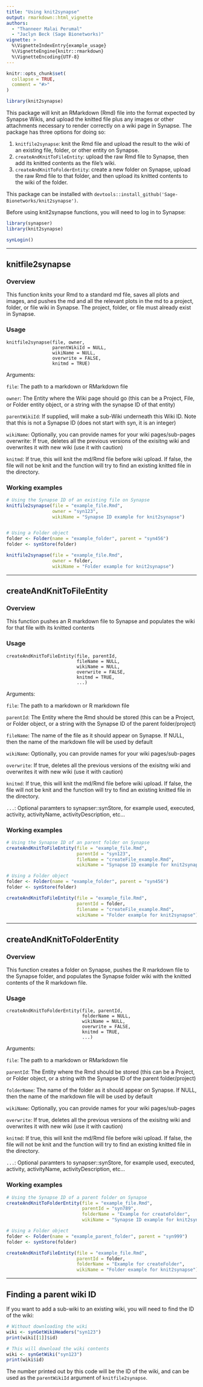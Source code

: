 ```yaml
---
title: "Using knit2synapse"
output: rmarkdown::html_vignette
authors: 
  - "Thanneer Malai Perumal"
  - "Jaclyn Beck (Sage Bionetworks)"
vignette: >
  %\VignetteIndexEntry{example_usage}
  %\VignetteEngine{knitr::rmarkdown}
  %\VignetteEncoding{UTF-8}
---
```


```r
knitr::opts_chunk$set(
  collapse = TRUE,
  comment = "#>"
)
```

```r
library(knit2synapse)
```

This package will knit an RMarkdown (Rmd) file into the format expected by Synapse Wikis, and upload the knitted file plus any images or other attachments necessary to render correctly on a wiki page in Synapse. The package has three options for doing so:

1. `knitfile2synapse`: knit the Rmd file and upload the result to the wiki of an existing file, folder, or other entity on Synapse.
2. `createAndKnitToFileEntity`: upload the raw Rmd file to Synapse, then add its knitted contents as the file's wiki. 
3. `createAndKnitToFolderEntity`: create a new folder on Synapse, upload the raw Rmd file to that folder, and then upload its knitted contents to the wiki of the folder.

This package can be installed with `devtools::install_github('Sage-Bionetworks/knit2synapse')`. 

Before using knit2synapse functions, you will need to log in to Synapse:

``` r
library(synapser)
library(knit2synapse)

synLogin()
```

---

## knitfile2synapse

### Overview

This function knits your Rmd to a standard md file, saves all plots and images, and pushes the md and all the relevant plots in the md to a project, folder, or file wiki in Synapse. The project, folder, or file must already exist in Synapse. 
  
### Usage

```
knitfile2synapse(file, owner, 
                 parentWikiId = NULL, 
                 wikiName = NULL, 
                 overwrite = FALSE, 
                 knitmd = TRUE)
```

Arguments:

`file`: The path to a markdown or RMarkdown file

`owner`: The Entity where the Wiki page should go (this can be a Project, File, or Folder entity object, or a string with the synapse ID of that entity)

`parentWikiId`: If supplied, will make a sub-Wiki underneath this Wiki ID. Note that this is not a Synapse ID (does not start with syn, it is an integer)

`wikiName`: Optionally, you can provide names for your wiki pages/sub-pages
    overwrite: If true, deletes all the previous versions of the exisitng wiki and overwrites it with new wiki (use it with caution)

`knitmd`: If true, this will knit the md/Rmd file before wiki upload. If false, the file will not be knit and the function will try to find an existing knitted file in the directory.

### Working examples

```r
# Using the Synapse ID of an existing file on Synapse
knitfile2synapse(file = "example_file.Rmd",
                 owner = "syn123",
                 wikiName = "Synapse ID example for knit2synapse")


# Using a Folder object
folder <- Folder(name = "example_folder", parent = "syn456")
folder <- synStore(folder)

knitfile2synapse(file = "example_file.Rmd",
                 owner = folder,
                 wikiName = "Folder example for knit2synapse")
```

---

## createAndKnitToFileEntity

### Overview

This function pushes an R markdown file to Synapse and populates the wiki for that file with its knitted contents

### Usage

```
createAndKnitToFileEntity(file, parentId, 
                          fileName = NULL, 
                          wikiName = NULL, 
                          overwrite = FALSE, 
                          knitmd = TRUE, 
                          ...)
```

Arguments:

`file`: The path to a markdown or R markdown file

`parentId`: The Entity where the Rmd should be stored (this can be a Project, or Folder object, or a string with the Synapse ID of the parent folder/project)

`fileName`: The name of the file as it should appear on Synapse. If NULL, then the name of the markdown file will be used by default

`wikiName`: Optionally, you can provide names for your wiki pages/sub-pages
    
`overwrite`: If true, deletes all the previous versions of the exisitng wiki and overwrites it with new wiki (use it with caution)
    
`knitmd`: If true, this will knit the md/Rmd file before wiki upload. If false, the file will not be knit and the function will try to find an existing knitted file in the directory.

`...`: Optional paramters to synapser::synStore, for example used, executed, activity, activityName, activityDescription, etc...

### Working examples

```r
# Using the Synapse ID of an parent folder on Synapse
createAndKnitToFileEntity(file = "example_file.Rmd",
                          parentId = "syn123",
                          fileName = "createFile_example.Rmd",
                          wikiName = "Synapse ID example for knit2synapse")

# Using a Folder object
folder <- Folder(name = "example_folder", parent = "syn456")
folder <- synStore(folder)

createAndKnitToFileEntity(file = "example_file.Rmd",
                          parentId = folder,
                          filename = "createFile_example.Rmd",
                          wikiName = "Folder example for knit2synapse")
```

---

## createAndKnitToFolderEntity

### Overview

This function creates a folder on Synapse, pushes the R markdown file to the Synapse folder, and populates the Synapse folder wiki with the knitted contents of the R markdown file.

### Usage

```
createAndKnitToFolderEntity(file, parentId, 
                            folderName = NULL, 
                            wikiName = NULL, 
                            overwrite = FALSE, 
                            knitmd = TRUE, 
                            ...)
```

Arguments:

`file`: The path to a markdown or RMarkdown file

`parentId`: The Entity where the Rmd should be stored (this can be a Project, or Folder object, or a string with the Synapse ID of the parent folder/project)

`folderName`: The name of the folder as it should appear on Synapse. If NULL, then the name of the markdown file will be used by default

`wikiName`: Optionally, you can provide names for your wiki pages/sub-pages

`overwrite`: If true, deletes all the previous versions of the exisitng wiki and overwrites it with new wiki (use it with caution)

`knitmd`: If true, this will knit the md/Rmd file before wiki upload. If false, the file will not be knit and the function will try to find an existing knitted file in the directory.

`...`: Optional paramters to synapser::synStore, for example used, executed, activity, activityName, activityDescription, etc...

### Working examples

```r
# Using the Synapse ID of a parent folder on Synapse
createAndKnitToFolderEntity(file = "example_file.Rmd",
                            parentId = "syn789", 
                            folderName = "Example for createFolder",
                            wikiName = "Synapse ID example for knit2synapse")

# Using a Folder object
folder <- Folder(name = "example_parent_folder", parent = "syn999")
folder <- synStore(folder)

createAndKnitToFileEntity(file = "example_file.Rmd",
                          parentId = folder,
                          folderName = "Example for createFolder",
                          wikiName = "Folder example for knit2synapse")
```

---

## Finding a parent wiki ID

If you want to add a sub-wiki to an existing wiki, you will need to find the ID of the wiki:

``` r
# Without downloading the wiki
wiki <- synGetWikiHeaders("syn123")
print(wiki[[1]]$id)

# This will download the wiki contents
wiki <- synGetWiki("syn123")
print(wiki$id)
```

The number printed out by this code will be the ID of the wiki, and can be used as the `parentWikiId` argument of `knitfile2synapse`. 
